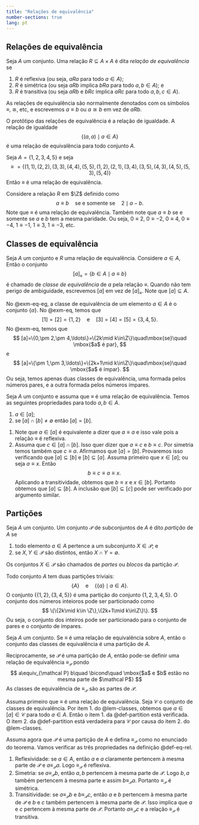 ```yaml
---
title: "Relações de equivalência"
number-sections: true 
lang: pt
---
```


## Relações de equivalência

:::{#def-eq-rel}
Seja $A$ um conjunto. Uma relação $R\subseteq A\times A$ é dita *relação de equivalência* se 

1. $R$ é reflexiva (ou seja, $aRa$ para todo $a\in A$);
2. $R$ é simétrica (ou seja $aRb$ implica $bRa$ para todo $a,b\in A$); e
3. $R$ é transitiva (ou seja $aRb$ e $bRc$ implica $aRc$ para todo $a,b,c\in A$).

As relações de equivalência são normalmente denotados com os símbolos $\equiv$, $\cong$, etc, e escrevemos $a\equiv b$ ou $a\cong b$ em vez de $aRb$. 
:::

:::{#exm-eq-eg}
O protôtipo das relações de equivalência é a relação de igualdade. A relação de igualdade 
$$
\{(a,a)\mid a\in A\}
$$
é uma relação de equivalência para todo conjunto $A$. 
:::


:::{#exm-eq}
Seja $A=\{1,2,3,4,5\}$ e seja
$$
\equiv=\{(1,1),(2,2),(3,3),(4,4),(5,5),(1,2),(2,1),(3,4),(3,5),(4,3),(4,5),(5,3),(5,4)\}
$$ 
Então $\equiv$ é uma relação de equivalência. 
:::

:::{#exm-eq2}
Considere a relação $R$ em $\Z$ definido como 
$$
a\equiv b\quad\mbox{se e somente se}\quad 2\mid a-b.
$$
Note que $\equiv$ é uma relação de equivalência. Também note que $a\equiv b$ se e somente se $a$ e $b$ tem a mesma paridade. Ou seja, $0\equiv 2$, $0\equiv -2$, $0\equiv 4$, $0\equiv -4$, $1\equiv -1$, $1\equiv 3$, $1\equiv -3$, etc. 
:::

## Classes de equivalência

:::{#def-class-eq}
Seja $A$ um conjunto e $R$ uma relação de equivalência. Considere $a\in A$, Então o conjunto 
$$
[a]_\equiv=\{b\in A\mid a\equiv b\}
$$
é chamado de *classe de equivalência* de $a$ pela relação $\equiv$. Quando não tem perigo de ambiguidade, escrevemos $[a]$ em vez de $[a]_\equiv$. Note que $[a]\subseteq A$.  
:::

:::{#exm-classes}
No @exm-eq-eg, a classe de equivalência de um elemento $a\in A$ é o conjunto $\{a\}$. No @exm-eq, temos que 
$$
[1]=[2]=\{1,2\}\quad \mbox{e}\quad [3]=[4]=[5]=\{3,4,5\}.
$$
No @exm-eq, temos que 
$$
[a]=\{0,\pm 2,\pm 4,\ldots\}=\{2k\mid k\in\Z\}\quad\mbox{se}\quad \mbox{$a$ é par},
$$
e
$$
[a]=\{\pm 1,\pm 3,\ldots\}=\{2k+1\mid k\in\Z\}\quad\mbox{se}\quad \mbox{$a$ é ímpar}.
$$
Ou seja, temos apenas duas classes de equivalência, uma formada pelos números pares, e a outra formada pelos números ímpares.
:::


:::{#lem-classes}
Seja $A$ um conjunto e assuma que $\equiv$ é uma relação de equivalência. Temos as seguintes propriedades para todo $a,b\in A$. 

1. $a\in [a]$; 
2. se $[a]\cap [b]\neq \emptyset$ então $[a]=[b]$.
:::

:::{.proof}
1. Note que $a\in[a]$ é equivalente a dizer que $a\equiv a$ e isso vale pois a relação $\equiv$ é reflexiva. 
2. Assuma que $c\in [a]\cap [b]$. Isso quer dizer que $a\equiv c$ e $b\equiv c$. Por simetria temos também que $c\equiv a$. 
Afirmamos que $[a]=[b]$. Provaremos isso verificando que $[a]\subseteq [b]$ e $[b]\subseteq [a]$. Assuma primeiro que $x\in[a]$; ou seja $a\equiv x$. Então 
$$
b\equiv c\equiv a\equiv x.
$$ 
Aplicando a transitividade, obtemos que $b\equiv x$ e $x\in [b]$. Portanto obtemos que $[a]\subseteq [b]$.  A inclusão que $[b]\subseteq [c]$ pode ser verificado por argumento similar.
:::

## Partições

:::{#def-partition}
Seja $A$ um conjunto. Um conjunto $\mathcal P$ de subconjuntos de $A$ é dito *partição* de $A$ se 

1. todo elemento $a\in A$ pertence a um subconjunto $X\in \mathcal P$; e
2. se $X,Y\in \mathcal P$ são distintos, então $X\cap Y=\emptyset$. 

Os conjuntos $X\in\mathcal  P$ são chamados de *partes* ou *blocos* da partição $\mathcal P$. 
:::


:::{#exm-partition}
Todo conjunto $A$ tem duas partições triviais:
$$
\{A\}\quad\mbox{e}\quad \{\{a\}\mid a\in A\}.
$$
O conjunto $\{\{1,2\},\{3,4,5\}\}$ é uma partição do conjunto $\{1,2,3,4,5\}$. O conjunto dos números inteioros pode ser particionado como 
$$
\{\{2k\mid k\in \Z\},\{2k+1\mid k\in\Z\}\}.
$$ 
Ou seja, o conjunto dos inteiros pode ser particionado para o conjunto de pares e o conjunto de ímpares. 
:::

:::{#thm-eq-partition}
Seja $A$ um conjunto. Se $\equiv$ é uma relação de equivalência sobre $A$, então o conjunto das classes de equivalência é uma partição de $A$. 

Reciprocamente, se $\mathcal P$ é uma partição de $A$, então pode-se definir uma relação de equivalência $\equiv_{\mathcal P}$ pondo 
$$
a\equiv_{\mathcal P} b\quad \bicond\quad \mbox{$a$ e $b$ estão no mesma parte de $\mathcal P$} 
$$
As classes de equivalência de $\equiv_{\mathcal P}$ são as partes de $\mathcal P$. 
:::

:::{.proof}
Assuma primeiro que $\equiv$ é uma relação de equivalência. Seja $\mathcal C$ o conjunto de classes de equivalência. Por item 1. do @lem-classes, obtemos que $a\in [a]\in \mathcal C$ para todo $a\in A$. Então o item 1. da @def-partition está verificada. O item 2. da @def-partition está verdadeira para $\mathcal C$ por causa do item 2. do @lem-classes.

Assuma agora que $\mathcal P$ é uma partição de $A$ e defina $\equiv_{\mathcal P}$ como no enunciado do teorema. Vamos verificar as três propriedades na definição @def-eq-rel. 

1. Reflexividade: se $a\in A$, então $a$ e $a$ claramente pertencem à mesma parte de $\mathcal P$ e $a\equiv_{\mathcal P} a$. Logo $\equiv_{\mathcal P}$ é reflexiva. 
2.  Simetria: se $a\equiv_{\mathcal P}b$, então $a,b$ pertencem à mesma parte de $\mathcal P$. Logo $b,a$ também pertencem à mesma parte e assim $b\equiv_{\mathcal P}a$. Portanto $\equiv_{\mathcal P}$ é simétrica. 
3. Transitividade: se $a\equiv_{\mathcal P}b$ e $b\equiv_{\mathcal P}c$, então $a$ e $b$ pertencem à mesma parte de $\mathcal P$ e $b$ e $c$ também pertencem à mesma parte de $\mathcal P$. Isso implica que $a$ e $c$ pertencem à mesma parte de $\mathcal P$. Portanto $a\equiv_{\mathcal P}c$ e a relação $\equiv_{\mathcal P}$ é transitiva.
:::